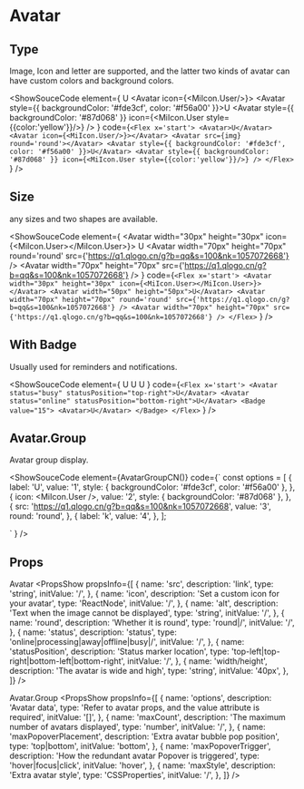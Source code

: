 
# Avatar

## Type
Image, Icon and letter are supported, and the latter two kinds of avatar can have custom colors and background colors.

<ShowSouceCode
  element={
    <Flex x='start'>
      <Avatar>U</Avatar>
      <Avatar icon={<MiIcon.User/>}></Avatar>
      <Avatar src={img} round='round'></Avatar>
      <Avatar style={{ backgroundColor: '#fde3cf', color: '#f56a00' }}>U</Avatar>
      <Avatar style={{ backgroundColor: '#87d068' }} icon={<MiIcon.User style={{color:'yellow'}}/>} />
    </Flex>
  }
  code={`
<Flex x='start'>
  <Avatar>U</Avatar>
  <Avatar icon={<MiIcon.User/>}></Avatar>
  <Avatar src={img} round='round'></Avatar>
  <Avatar style={{ backgroundColor: '#fde3cf', color: '#f56a00' }}>U</Avatar>
  <Avatar style={{ backgroundColor: '#87d068' }} icon={<MiIcon.User style={{color:'yellow'}}/>} />
</Flex>
    `
  }
  />


## Size
any sizes and two shapes are available.

<ShowSouceCode
  element={
    <Flex x='start'>
      <Avatar width="30px" height="30px" icon={<MiIcon.User></MiIcon.User>}></Avatar>
      <Avatar width="50px" height="50px">U</Avatar>
      <Avatar width="70px" height="70px" round='round' src={'https://q1.qlogo.cn/g?b=qq&s=100&nk=1057072668'} />
      <Avatar width="70px" height="70px" src={'https://q1.qlogo.cn/g?b=qq&s=100&nk=1057072668'} />
    </Flex>
  }
  code={`
<Flex x='start'>
  <Avatar width="30px" height="30px" icon={<MiIcon.User></MiIcon.User>}></Avatar>
  <Avatar width="50px" height="50px">U</Avatar>
  <Avatar
    width="70px"
    height="70px"
    round='round'
    src={'https://q1.qlogo.cn/g?b=qq&s=100&nk=1057072668'}
  />
  <Avatar width="70px" height="70px" src={'https://q1.qlogo.cn/g?b=qq&s=100&nk=1057072668'} />
</Flex>
    `
  }
  />



## With Badge
Usually used for reminders and notifications.

<ShowSouceCode
  element={
    <Flex x='start'>
      <Avatar status="busy" statusPosition="top-right">U</Avatar>
      <Avatar status="online" statusPosition="bottom-right">U</Avatar>
      <Badge value="15">
          <Avatar>U</Avatar>
      </Badge>
    </Flex>
  }
  code={`
    <Flex x='start'>
      <Avatar status="busy" statusPosition="top-right">U</Avatar>
      <Avatar status="online" statusPosition="bottom-right">U</Avatar>
      <Badge value="15">
        <Avatar>U</Avatar>
      </Badge>
    </Flex>
    `
  }
  />



## Avatar.Group
Avatar group display.

<ShowSouceCode
  element={AvatarGroupCN()}
  code={`
const options = [
  {
    label: 'U',
    value: '1',
    style: { backgroundColor: '#fde3cf', color: '#f56a00' },
  },
  {
    icon: <MiIcon.User />,
    value: '2',
    style: { backgroundColor: '#87d068' },
  },
  {
    src: 'https://q1.qlogo.cn/g?b=qq&s=100&nk=1057072668',
    value: '3',
    round: 'round',
  },
  {
    label: 'k',
    value: '4',
  },
];

<Flex direction='y'>
  <AvatarGroup options={options}></AvatarGroup>
  <AvatarGroup maxCount={2} options={options}></AvatarGroup>
</Flex>
    `
  }
  />


## Props
Avatar
<PropsShow propsInfo={[
  {
    name: 'src',
    description: 'link',
    type: 'string',
    initValue: '/',
  },
  {
    name: 'icon',
    description: 'Set a custom icon for your avatar',
    type: 'ReactNode',
    initValue: '/',
  },
  {
    name: 'alt',
    description: 'Text when the image cannot be displayed',
    type: 'string',
    initValue: '/',
  },
  {
    name: 'round',
    description: 'Whether it is round',
    type: 'round|/',
    initValue: '/',
  },
  {
    name: 'status',
    description: 'status',
    type: 'online|processing|away|offline|busy|/',
    initValue: '/',
  },
  {
    name: 'statusPosition',
    description: 'Status marker location',
    type: 'top-left|top-right|bottom-left|bottom-right',
    initValue: '/',
  },
  {
    name: 'width/height',
    description: 'The avatar is wide and high',
    type: 'string',
    initValue: '40px',
  },
]} />

Avatar.Group
<PropsShow propsInfo={[
  {
    name: 'options',
    description: 'Avatar data',
    type: 'Refer to avatar props, and the value attribute is required',
    initValue: '[]',
  },
  {
    name: 'maxCount',
    description: 'The maximum number of avatars displayed',
    type: 'number',
    initValue: '/',
  },
  {
    name: 'maxPopoverPlacement',
    description: 'Extra avatar bubble pop position',
    type: 'top|bottom',
    initValue: 'bottom',
  },
  {
    name: 'maxPopoverTrigger',
    description: 'How the redundant avatar Popover is triggered',
    type: 'hover|focus|click',
    initValue: 'hover',
  },
  {
    name: 'maxStyle',
    description: 'Extra avatar style',
    type: 'CSSProperties',
    initValue: '/',
  },
]} />

